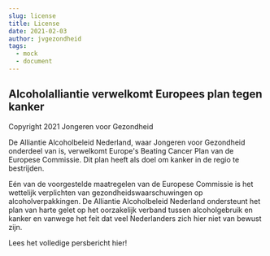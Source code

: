 ```yaml
---
slug: license
title: License
date: 2021-02-03
author: jvgezondheid
tags:
  - mock
  - document
---
```

## Alcoholalliantie verwelkomt Europees plan tegen kanker

Copyright 2021 Jongeren voor Gezondheid

De Alliantie Alcoholbeleid Nederland, waar Jongeren voor Gezondheid onderdeel van is, verwelkomt Europe's Beating Cancer Plan van de Europese Commissie. Dit plan heeft als doel om kanker in de regio te bestrijden.

Eén van de voorgestelde maatregelen van de Europese Commissie is het wettelijk verplichten van gezondheidswaarschuwingen op alcoholverpakkingen. De Alliantie Alcoholbeleid Nederland ondersteunt het plan van harte gelet op het oorzakelijk verband tussen alcoholgebruik en kanker en vanwege het feit dat veel Nederlanders zich hier niet van bewust zijn.

Lees het volledige persbericht hier!